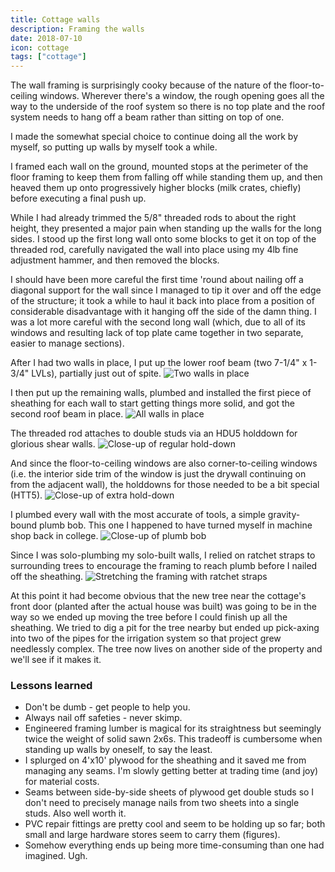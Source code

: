 ```yaml
---
title: Cottage walls
description: Framing the walls
date: 2018-07-10
icon: cottage
tags: ["cottage"]
---
```


The wall framing is surprisingly cooky because of the nature of the floor-to-ceiling windows. Wherever there's a window, the rough opening goes all the way to the underside of the roof system so there is no top plate and the roof system needs to hang off a beam rather than sitting on top of one.

I made the somewhat special choice to continue doing all the work by myself, so putting up walls by myself took a while.

I framed each wall on the ground, mounted stops at the perimeter of the floor framing to keep them from falling off while standing them up, and then heaved them up onto progressively higher blocks (milk crates, chiefly) before executing a final push up.

While I had already trimmed the 5/8" threaded rods to about the right height, they presented a major pain when standing up the walls for the long sides. I stood up the first long wall onto some blocks to get it on top of the threaded rod, carefully navigated the wall into place using my 4lb fine adjustment hammer, and then removed the blocks.

I should have been more careful the first time 'round about nailing off a diagonal support for the wall since I managed to tip it over and off the edge of the structure; it took a while to haul it back into place from a position of considerable disadvantage with it hanging off the side of the damn thing. I was a lot more careful with the second long wall (which, due to all of its windows and resulting lack of top plate came together in two separate, easier to manage sections).

After I had two walls in place, I put up the lower roof beam (two 7-1/4" x 1-3/4" LVLs), partially just out of spite.
![](images/IMG_20180701_180854.jpg "Two walls in place")

I then put up the remaining walls, plumbed and installed the first piece of sheathing for each wall to start getting things more solid, and got the second roof beam in place.
![](images/IMG_20180710_160619.jpg "All walls in place")

The threaded rod attaches to double studs via an HDU5 holddown for glorious shear walls.
![](images/IMG_20180703_144729.jpg "Close-up of regular hold-down")

And since the floor-to-ceiling windows are also corner-to-ceiling windows (i.e. the interior side trim of the window is just the drywall continuing on from the adjacent wall), the holddowns for those needed to be a bit special (HTT5).
![](images/IMG_20180707_164752.jpg "Close-up of extra hold-down")

I plumbed every wall with the most accurate of tools, a simple gravity-bound plumb bob. This one I happened to have turned myself in machine shop back in college.
![](images/IMG_20180707_154854_Bokeh.jpg "Close-up of plumb bob")

Since I was solo-plumbing my solo-built walls, I relied on ratchet straps to surrounding trees to encourage the framing to reach plumb before I nailed off the sheathing.
![](images/IMG_20180707_154200.jpg "Stretching the framing with ratchet straps")

At this point it had become obvious that the new tree near the cottage's front door (planted after the actual house was built) was going to be in the way so we ended up moving the tree before I could finish up all the sheathing. We tried to dig a pit for the tree nearby but ended up pick-axing into two of the pipes for the irrigation system so that project grew needlessly complex. The tree now lives on another side of the property and we'll see if it makes it.

### Lessons learned
* Don't be dumb - get people to help you.
* Always nail off safeties - never skimp.
* Engineered framing lumber is magical for its straightness but seemingly twice the weight of solid sawn 2x6s. This tradeoff is cumbersome when standing up walls by oneself, to say the least.
* I splurged on 4'x10' plywood for the sheathing and it saved me from managing any seams. I'm slowly getting better at trading time (and joy) for material costs. 
* Seams between side-by-side sheets of plywood get double studs so I don't need to precisely manage nails from two sheets into a single studs. Also well worth it.
* PVC repair fittings are pretty cool and seem to be holding up so far; both small and large hardware stores seem to carry them (figures).
* Somehow everything ends up being more time-consuming than one had imagined. Ugh.